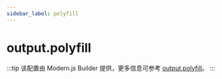 ```yaml
---
sidebar_label: polyfill
---
```


# output.polyfill

:::tip
该配置由 Modern.js Builder 提供，更多信息可参考 [output.polyfill](https://modernjs.dev/builder/api/config-output.html#output-polyfill)。
:::


<Main />
